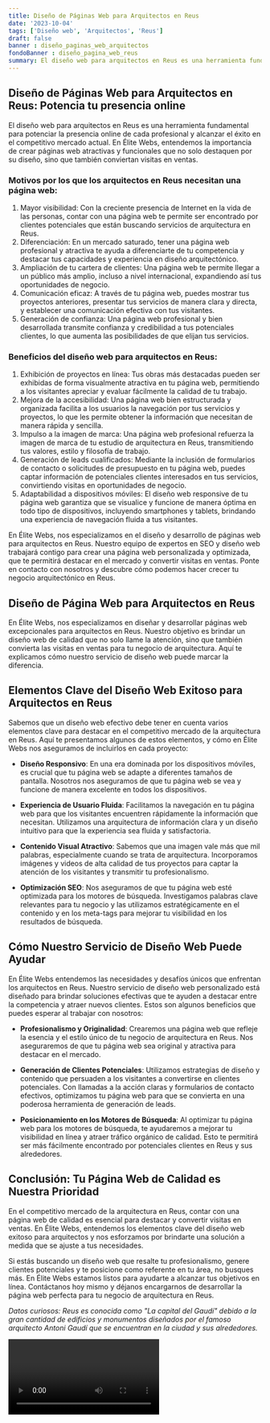 ```yaml
---
title: Diseño de Páginas Web para Arquitectos en Reus
date: '2023-10-04'
tags: ['Diseño web', 'Arquitectos', 'Reus']
draft: false
banner : diseño_paginas_web_arquitectos
fondoBanner : diseño_pagina_web_reus
summary: El diseño web para arquitectos en Reus es una herramienta fundamental para potenciar la presencia online de cada profesional y alcanzar el éxito en el competitivo mercado actual. En Élite Webs, entendemos la importancia de crear páginas web atractivas y funcionales que no solo destaquen por su diseño, sino que también conviertan visitas en ventas.
---
```


## Diseño de Páginas Web para Arquitectos en Reus: Potencia tu presencia online

El diseño web para arquitectos en Reus es una herramienta fundamental para potenciar la presencia online de cada profesional y alcanzar el éxito en el competitivo mercado actual. En Élite Webs, entendemos la importancia de crear páginas web atractivas y funcionales que no solo destaquen por su diseño, sino que también conviertan visitas en ventas.

### Motivos por los que los arquitectos en Reus necesitan una página web:

1. Mayor visibilidad: Con la creciente presencia de Internet en la vida de las personas, contar con una página web te permite ser encontrado por clientes potenciales que están buscando servicios de arquitectura en Reus.
2. Diferenciación: En un mercado saturado, tener una página web profesional y atractiva te ayuda a diferenciarte de tu competencia y destacar tus capacidades y experiencia en diseño arquitectónico.
3. Ampliación de tu cartera de clientes: Una página web te permite llegar a un público más amplio, incluso a nivel internacional, expandiendo así tus oportunidades de negocio.
4. Comunicación eficaz: A través de tu página web, puedes mostrar tus proyectos anteriores, presentar tus servicios de manera clara y directa, y establecer una comunicación efectiva con tus visitantes.
5. Generación de confianza: Una página web profesional y bien desarrollada transmite confianza y credibilidad a tus potenciales clientes, lo que aumenta las posibilidades de que elijan tus servicios.

### Beneficios del diseño web para arquitectos en Reus:

1. Exhibición de proyectos en línea: Tus obras más destacadas pueden ser exhibidas de forma visualmente atractiva en tu página web, permitiendo a los visitantes apreciar y evaluar fácilmente la calidad de tu trabajo.
2. Mejora de la accesibilidad: Una página web bien estructurada y organizada facilita a los usuarios la navegación por tus servicios y proyectos, lo que les permite obtener la información que necesitan de manera rápida y sencilla.
3. Impulso a la imagen de marca: Una página web profesional refuerza la imagen de marca de tu estudio de arquitectura en Reus, transmitiendo tus valores, estilo y filosofía de trabajo.
4. Generación de leads cualificados: Mediante la inclusión de formularios de contacto o solicitudes de presupuesto en tu página web, puedes captar información de potenciales clientes interesados en tus servicios, convirtiendo visitas en oportunidades de negocio.
5. Adaptabilidad a dispositivos móviles: El diseño web responsive de tu página web garantiza que se visualice y funcione de manera óptima en todo tipo de dispositivos, incluyendo smartphones y tablets, brindando una experiencia de navegación fluida a tus visitantes.

En Élite Webs, nos especializamos en el diseño y desarrollo de páginas web para arquitectos en Reus. Nuestro equipo de expertos en SEO y diseño web trabajará contigo para crear una página web personalizada y optimizada, que te permitirá destacar en el mercado y convertir visitas en ventas. Ponte en contacto con nosotros y descubre cómo podemos hacer crecer tu negocio arquitectónico en Reus.

<GifSeo />

<Cta />

## Diseño de Página Web para Arquitectos en Reus

En Élite Webs, nos especializamos en diseñar y desarrollar páginas web excepcionales para arquitectos en Reus. Nuestro objetivo es brindar un diseño web de calidad que no solo llame la atención, sino que también convierta las visitas en ventas para tu negocio de arquitectura. Aquí te explicamos cómo nuestro servicio de diseño web puede marcar la diferencia.

## Elementos Clave del Diseño Web Exitoso para Arquitectos en Reus

Sabemos que un diseño web efectivo debe tener en cuenta varios elementos clave para destacar en el competitivo mercado de la arquitectura en Reus. Aquí te presentamos algunos de estos elementos, y cómo en Élite Webs nos aseguramos de incluirlos en cada proyecto:

- **Diseño Responsivo**: En una era dominada por los dispositivos móviles, es crucial que tu página web se adapte a diferentes tamaños de pantalla. Nosotros nos aseguramos de que tu página web se vea y funcione de manera excelente en todos los dispositivos.

- **Experiencia de Usuario Fluida**: Facilitamos la navegación en tu página web para que los visitantes encuentren rápidamente la información que necesitan. Utilizamos una arquitectura de información clara y un diseño intuitivo para que la experiencia sea fluida y satisfactoria.

- **Contenido Visual Atractivo**: Sabemos que una imagen vale más que mil palabras, especialmente cuando se trata de arquitectura. Incorporamos imágenes y videos de alta calidad de tus proyectos para captar la atención de los visitantes y transmitir tu profesionalismo.

- **Optimización SEO**: Nos aseguramos de que tu página web esté optimizada para los motores de búsqueda. Investigamos palabras clave relevantes para tu negocio y las utilizamos estratégicamente en el contenido y en los meta-tags para mejorar tu visibilidad en los resultados de búsqueda.

## Cómo Nuestro Servicio de Diseño Web Puede Ayudar

En Élite Webs entendemos las necesidades y desafíos únicos que enfrentan los arquitectos en Reus. Nuestro servicio de diseño web personalizado está diseñado para brindar soluciones efectivas que te ayuden a destacar entre la competencia y atraer nuevos clientes. Estos son algunos beneficios que puedes esperar al trabajar con nosotros:

- **Profesionalismo y Originalidad**: Crearemos una página web que refleje la esencia y el estilo único de tu negocio de arquitectura en Reus. Nos aseguraremos de que tu página web sea original y atractiva para destacar en el mercado.

- **Generación de Clientes Potenciales**: Utilizamos estrategias de diseño y contenido que persuaden a los visitantes a convertirse en clientes potenciales. Con llamadas a la acción claras y formularios de contacto efectivos, optimizamos tu página web para que se convierta en una poderosa herramienta de generación de leads.

- **Posicionamiento en los Motores de Búsqueda**: Al optimizar tu página web para los motores de búsqueda, te ayudaremos a mejorar tu visibilidad en línea y atraer tráfico orgánico de calidad. Esto te permitirá ser más fácilmente encontrado por potenciales clientes en Reus y sus alrededores.

## Conclusión: Tu Página Web de Calidad es Nuestra Prioridad

En el competitivo mercado de la arquitectura en Reus, contar con una página web de calidad es esencial para destacar y convertir visitas en ventas. En Élite Webs, entendemos los elementos clave del diseño web exitoso para arquitectos y nos esforzamos por brindarte una solución a medida que se ajuste a tus necesidades.

Si estás buscando un diseño web que resalte tu profesionalismo, genere clientes potenciales y te posicione como referente en tu área, no busques más. En Élite Webs estamos listos para ayudarte a alcanzar tus objetivos en línea. Contáctanos hoy mismo y déjanos encargarnos de desarrollar la página web perfecta para tu negocio de arquitectura en Reus.

*Datos curiosos: Reus es conocida como "La capital del Gaudí" debido a la gran cantidad de edificios y monumentos diseñados por el famoso arquitecto Antoni Gaudí que se encuentran en la ciudad y sus alrededores.*

<Video />

<CtaBot job='Arquitectos' city='Reus'/>

<Gmaps query='Reus+españa+maps' />